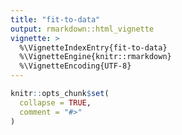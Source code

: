 ```yaml
---
title: "fit-to-data"
output: rmarkdown::html_vignette
vignette: >
  %\VignetteIndexEntry{fit-to-data}
  %\VignetteEngine{knitr::rmarkdown}
  %\VignetteEncoding{UTF-8}
---
```


```r
knitr::opts_chunk$set(
  collapse = TRUE,
  comment = "#>"
)
```

<!-- ```{r setup} -->
<!-- library(mmmstan) -->
<!-- ``` -->

<!-- # Prepare Data -->
<!-- ```{r prepare-data} -->

<!-- # Quarterly -->
<!-- tags <- tag_arrays( -->
<!--   released = sablefishdata::tags_released, -->
<!--   recovered = sablefishdata::tags_recovered, -->
<!--   released_time_unit = "quarter", -->
<!--   released_time_max = 148, -->
<!--   liberty_time_max = 12, -->
<!--   liberty_days_min = 30, # Not implemented -->
<!--   colname_released_date = "released_date", -->
<!--   colname_released_area = "released_region", -->
<!--   colname_group = "released_length", -->
<!--   colname_recovered_date = "recovered_date", -->
<!--   colname_recovered_area = "recovered_region", -->
<!--   colname_id = "tag_id", -->
<!--   area_list = list(ak = 1, bc = 2, cc = 3), -->
<!--   group_list = list(pooled = 400:799), -->
<!--   released_date_start = "1979-01-01", -->
<!--   released_date_end = "2015-12-31" -->
<!-- ) -->

<!-- ``` -->

<!-- # Quarterly fit three F -->
<!-- ```{r quarterly-fit-three-f} -->
<!-- # Define data -->
<!-- data_list <- list( -->
<!--   A = 3, -->
<!--   G_released = 1, -->
<!--   G_harvest = 1, -->
<!--   T_released = 148, -->
<!--   T_liberty = 12, # 160, -->
<!--   T_study = 148 + 12 - 1, # T_released + T_liberty - 1 -->
<!--   T_movement = 1, -->
<!--   T_harvest = 1, -->
<!--   T_reporting = 1, -->
<!--   T_year = 4, -->
<!--   m = 0.1, -->
<!--   u = 0.9, -->
<!--   v = 0.02, -->
<!--   w = array(1, dim = c(1, 3)), -->
<!--   x = tags$x, -->
<!--   y = tags$y, -->
<!--   z = matrix(c(1, 1, 0, -->
<!--                1, 1, 1, -->
<!--                0, 1, 1), nrow = 3, byrow = TRUE), -->
<!--   p_time_index = rep(1, 159), -->
<!--   # p_time_index = rep(1, 160), -->
<!--   h_time_index = rep(1, 159), #   rep(1:40, each = 4)[1:(160)], -->
<!--   # h_time_index = c(1:(148 + 12 - 1)), -->
<!--   h_group_index = array(rep(1, 1), dim = c(1)), # Harvest rate group index -->
<!--   w_time_index = rep(1, 159), # Reporting rate time step index -->
<!--   random_walk = 0, -->
<!--   h_prior_mean = array(0.05, dim = c(1, 1, 3)), -->
<!--   h_prior_sd = array(0.001, dim = c(1, 1, 3)), -->
<!--   phi_prior_mean = 0.6, -->
<!--   phi_prior_sd = 0.2, -->
<!--   sigma_prior_mean = numeric(0), -->
<!--   sigma_prior_sd = numeric(0), -->
<!--   p_fudge = 1e-12, -->
<!--   y_fudge = 1e-12 -->
<!-- ) -->

<!-- # m1 <- mmmfit(data = data_list, threads_per_chain = 1) -->
<!-- # m2 <- mmmfit(data = data_list, threads_per_chain = 8, use_reduce_sum = TRUE) -->

<!-- ``` -->
